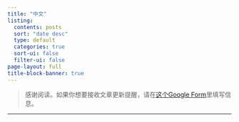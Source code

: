 ```yaml
---
title: "中文"
listing:
  contents: posts
  sort: "date desc"
  type: default
  categories: true
  sort-ui: false
  filter-ui: false
page-layout: full
title-block-banner: true
---
```


> 感谢阅读。如果你想要接收文章更新提醒，请在[这个Google Form](https://forms.gle/SH6VzFDHZa8udE1V7)里填写信息。

------------------------------------------------------------------------
